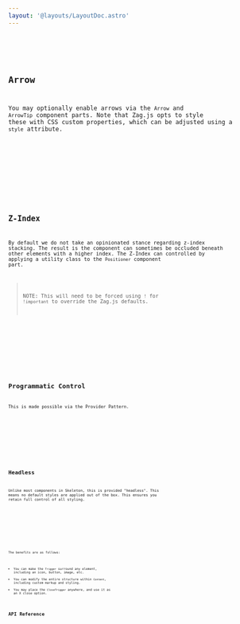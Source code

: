 ```yaml
---
layout: '@layouts/LayoutDoc.astro'
---
```








<Preview client:load>
	<Fragment slot="preview">
		<Default client:visible />
	</Fragment>
	<Fragment slot="code">
		<Code code={DefaultRaw} lang="tsx" />
	</Fragment>
</Preview>

## Arrow

You may optionally enable arrows via the `Arrow` and `ArrowTip` component parts. Note that Zag.js opts to style these with CSS custom properties, which can be adjusted using a `style` attribute.

<Preview client:load>
	<Fragment slot="preview">
		<Arrow client:visible />
	</Fragment>
	<Fragment slot="code">
		<Code code={ArrowRaw} lang="tsx" />
	</Fragment>
</Preview>

## Z-Index

By default we do not take an opinionated stance regarding z-index stacking. The result is the component can sometimes be occluded beneath other elements with a higher index. The Z-Index can controlled by applying a utility class to the `Positioner` component part.

> NOTE: This will need to be forced using `!` for `!important` to override the Zag.js defaults.

<Preview client:load>
	<Fragment slot="preview">
		<ZIndex client:visible />
	</Fragment>
	<Fragment slot="code">
		<Code code={ZIndexRaw} lang="tsx" />
	</Fragment>
</Preview>

## Programmatic Control

This is made possible via the Provider Pattern.

<Preview client:load>
	<Fragment slot="preview">
		<Programmatic client:visible />
	</Fragment>
	<Fragment slot="code">
		<Code code={ProgrammaticRaw} lang="tsx" />
	</Fragment>
</Preview>

## Headless

Unlike most components in Skeleton, this is provided "headless". This means no default styles are applied out of the box. This ensures you retain full control of all styling.

<Preview client:load>
	<Fragment slot="preview">
		<Styling client:visible />
	</Fragment>
	<Fragment slot="code">
		<Code code={StylingRaw} lang="svelte" />
	</Fragment>
</Preview>

The benefits are as follows:

- You can make the `Trigger` surround any element, including an icon, button, image, etc.
- You can modify the entire structure within `Content`, including custom markup and styling.
- You may place the `CloseTrigger` anywhere, and use it as an X close option.

## API Reference

<ApiTable />
